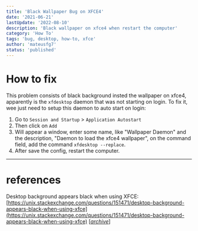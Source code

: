 ```yaml
---
title: 'Black Wallpaper Bug on XFCE4'
date: '2021-06-21'
lastUpdate: '2022-08-10'
description: 'Black wallpaper on xfce4 when restart the computer'
category: 'How To'
tags: 'bug, desktop, how-to, xfce'
author: 'mateusfg7'
status: 'published'
---
```


# How to fix

This problem consists of black background insted the wallpaper on xfce4, apparently is the `xfdesktop` daemon that was not starting on login. To fix it, wee just need to setup this daemon to auto start on login:

1. Go to `Session and Startup` > `Application Autostart`
2. Then click on `Add`
3. Will appear a window, enter some name, like "Wallpaper Daemon" and the description, "Daemon to load the xfce4 wallpaper", on the command field, add the command `xfdesktop --replace`.
4. After save the config, restart the computer.

---

# references

Desktop background appears black when using XFCE: [https://unix.stackexchange.com/questions/151471/desktop-background-appears-black-when-using-xfce](https://unix.stackexchange.com/questions/151471/desktop-background-appears-black-when-using-xfce) [[_archive_](https://web.archive.org/web/20210922134420/https://unix.stackexchange.com/questions/151471/desktop-background-appears-black-when-using-xfce)]
